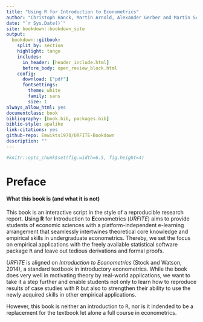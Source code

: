 ```yaml
--- 
title: "Using R for Introduction to Econometrics"
author: "Christoph Hanck, Martin Arnold, Alexander Gerber and Martin Schmelzer"
date: "`r Sys.Date()`"
site: bookdown::bookdown_site
output: 
  bookdown::gitbook:
    split_by: section
    highlight: tango
    includes:
      in_header: [header_include.html]
      before_body: open_review_block.html
    config:
      download: ["pdf"]
      fontsettings:
        theme: white
        family: sans
        size: 1
always_allow_html: yes
documentclass: book
bibliography: [book.bib, packages.bib]
biblio-style: apalike
link-citations: yes
github-repo: Emwikts1970/URFITE-Bookdown
description: ""
---
```


```r
#knitr::opts_chunk$set(fig.width=6.5, fig.height=4) 
```

# Preface

#### What this book is (and what it is not) {-}

This book is an interactive script in the style of a reproducible research report. <b>U</b>sing <b>R</b> for <b>I</b>ntroduction to <b>E</b>conometrics (*URFITE*) aims to provide students of economic sciences with a platform-independent e-learning arrangement that seamlessly intertwines theoretical core knowledge and empirical skills in undergraduate econometrics. Thereby, we set the focus on empirical applications with the freely available statistical software package <tt>R</tt> and leave out tedious derivations and formal proofs. 

*URFITE* is aligned on *Introduction to Econometrics* (Stock and Watson, 2014), a standard textbook in introductory econometrics. While the book does very well in motivating theory by real-world applications, we want to take it a step further and enable students not only to learn how to reproduce results of case studies with <tt>R</tt> but also to strengthen their ability to use the newly acquired skills in other empirical applications.<br>

However, this book is neither an introduction to <tt>R</tt>, nor is it indended to be a replacement for the textbook let alone a full course in econometrics. 




